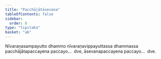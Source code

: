 ```yaml
---
title: "Pacchājātāsevana"
tableOfContents: false
sidebar:
  order: 8
type: "tipitaka"
basket: "ab"
---
```



<DynamicBreadcrumb />

<Division number="76">

<Paragraph number="2050">
Nīvaraṇasampayutto dhammo nīvaraṇavippayuttassa dhammassa pacchājātapaccayena paccayo…  dve, āsevanapaccayena paccayo…  dve.
</Paragraph>
</Division>